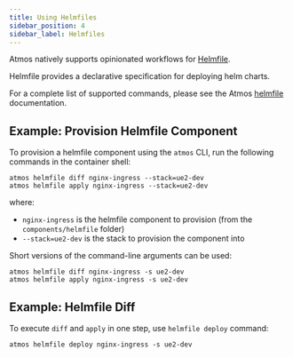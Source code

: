 ```yaml
---
title: Using Helmfiles
sidebar_position: 4
sidebar_label: Helmfiles
---
```


Atmos natively supports opinionated workflows for [Helmfile](https://github.com/helmfile/helmfile).

Helmfile provides a declarative specification for deploying helm charts.

For a complete list of supported commands, please see the Atmos [helmfile](/cli/commands/helmfile/usage) documentation.

## Example: Provision Helmfile Component

To provision a helmfile component using the `atmos` CLI, run the following commands in the container shell:

```shell
atmos helmfile diff nginx-ingress --stack=ue2-dev
atmos helmfile apply nginx-ingress --stack=ue2-dev
```

where:

- `nginx-ingress` is the helmfile component to provision (from the `components/helmfile` folder)
- `--stack=ue2-dev` is the stack to provision the component into

Short versions of the command-line arguments can be used:

```shell
atmos helmfile diff nginx-ingress -s ue2-dev
atmos helmfile apply nginx-ingress -s ue2-dev
```

## Example: Helmfile Diff

To execute `diff` and `apply` in one step, use `helmfile deploy` command:

```shell
atmos helmfile deploy nginx-ingress -s ue2-dev
```

